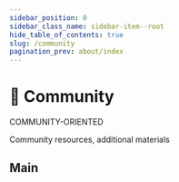 ```yaml
---
sidebar_position: 0
sidebar_class_name: sidebar-item--root
hide_table_of_contents: true
slug: /community
pagination_prev: about/index
---
```


# 💫 Community

<span class="badge badge--info margin-bottom--md">COMMUNITY-ORIENTED</span>

<p class="summary">
Community resources, additional materials
</p>

## Main


<Row 
    title="Awesome Resources" 
    description="A curated list of awesome FSD videos, articles, packages"
    to="/docs/community/awesome"
    Icon={StarOutlined}
/>
<Row 
    title="Team" 
    description="Core-team, Champions, Contributors, Companies"
    to="/docs/community/team"
    Icon={TeamOutlined}
/>
<Row 
    title="Contributing" 
    description="HowTo, Workflow, Support"
    to="#"
    Icon={SearchOutlined}
    disabled
/>
